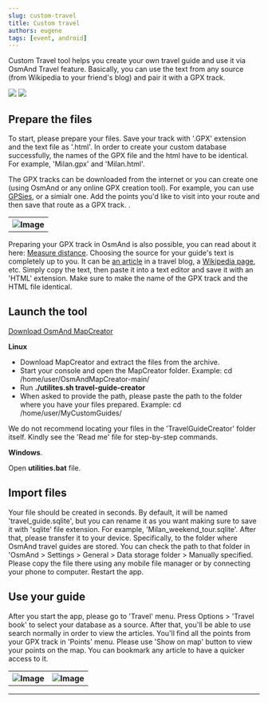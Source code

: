 ```yaml
---
slug: custom-travel
title: Custom travel
authors: eugene
tags: [event, android]
---
```



Custom Travel tool helps you create your own travel guide and use it via OsmAnd Travel feature. Basically, you can use the text from any source (from Wikipedia to your friend's blog) and pair it with a GPX track.

<!--truncate-->

<div class="centeredimageblog">
    <img src="/images/blog/custom travel/customtravel_1.png"/>
    <img src="/images/blog/custom travel/customtravel_2.png"/>
    <div style="clear:both;"></div>
</div>

## Prepare the files

To start, please prepare your files. Save your track with '.GPX' extension and the text file as '.html'. In order to create your custom database successfully, the names of the GPX file and the html have to be identical. For example, 'Milan.gpx' and 'Milan.html'.

The GPX tracks can be downloaded from the internet or you can create one (using OsmAnd or any online GPX creation tool).
For example, you can use <!-- <a href="https://ridewithgps.com">RideWithGps</a> service,  --> <a href="https://www.gpsies.com/createTrack.do">GPSies</a>, or a simialr one.
Add the points you'd like to visit into your route and then save that route as a GPX track. <!-- After that, upload it to your phone and open using OsmAnd. You can also view other people's routes or check  <a href="https://www.openstreetmap.org/traces">OpenStreetMap GPX tracks</a>-->.


<table class="blogimage">
  <tr>
    <th><img src={require('./gpsies_track_create.png').default} alt="Image"/></th>
        </tr>
</table> 

Preparing your GPX track in OsmAnd is also possible, you can read about it here: <a href="https://osmand.net/features/measure-distance">Measure distance</a>.
Choosing the source for your guide's text is completely up to you. It can be  <a href="http://www.touropia.com/tourist-attractions-in-milan/">an article</a> in a travel blog, a <a href="https://en.wikipedia.org/wiki/Milan">Wikipedia page</a>, etc. Simply copy the text, then paste it into a text editor and save it with an 'HTML' extension. Make sure to make the name of the GPX track and the HTML file identical.

## Launch the tool

<a href="http://download.osmand.net/latest-night-build/OsmAndMapCreator-main.zip">Download OsmAnd MapCreator</a>

<b>Linux</b>

- Download MapCreator and extract the files from the archive.
- Start your console and open the MapCreator folder. Example: cd /home/user/OsmAndMapCreator-main/
- Run <b>./utilites.sh travel-guide-creator</b>
- When asked to provide the path, please paste the path to the folder where you have your files prepared. Example: cd /home/user/MyCustomGuides/

We do not recommend locating your files in the 'TravelGuideCreator' folder itself. Kindly see the 'Read me' file for step-by-step commands.

<b>Windows</b>. 

Open <b>utilities.bat</b> file.

## Import files

Your file should be created in seconds. By default, it will be named 'travel_guide.sqlite', but you can rename it as you want making sure to save it with 'sqlite' file extension. For example, 'Milan_weekend_tour.sqlite'. After that, please transfer it to your device. Specifically, to the folder where OsmAnd travel guides are stored. You can check the path to that folder in 'OsmAnd > Settings > General > Data storage folder > Manually specified. Please copy the file there using any mobile file manager or by connecting your phone to computer. Restart the app.

## Use your guide

After you start the app, please go to 'Travel' menu. Press Options > 'Travel book' to select your database as a source. After that, you'll be able to use search normally in order to view the articles. You'll find all the points from your GPX track in 'Points' menu. Please use 'Show on map' button to view your points on the map. You can bookmark any article to have a quicker access to it.

<table class="blogimage">
  <tr>
    <th><img src={require('./customtravel_3.png').default} alt="Image"/></th>
    <th><img src={require('./customtravel_4.png').default} alt="Image"/></th>
        </tr>
</table> 

_________________________________________________

<LinksTelegram/>
<AppleStore/>
<AndroidStore/>